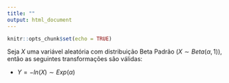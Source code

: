 ```yaml
---
title: ""
output: html_document
---
```


```r
knitr::opts_chunk$set(echo = TRUE)
```

Seja $X$ uma variável aleatória com distribuição Beta Padrão ($X \sim Beta(\alpha,1)$), então as seguintes transformações são válidas:


- $Y = -ln(X) \sim Exp(\alpha)$
